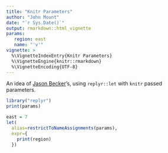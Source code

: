 ```yaml
---
title: "Knitr Parameters"
author: "John Mount"
date: "`r Sys.Date()`"
output: rmarkdown::html_vignette
params:
   region: east
   name: "'v'"
vignette: >
  %\VignetteIndexEntry{Knitr Parameters}
  %\VignetteEngine{knitr::rmarkdown}
  %\VignetteEncoding{UTF-8}
---
```


An idea of [Jason Becker](http://jsonbecker.com)'s, using `replyr::let` with `knitr` passed parameters.

```r
library("replyr")
print(params)

east = 7
let(
  alias=restrictToNameAssignments(params),
  expr={ 
    print(region)
  })
```